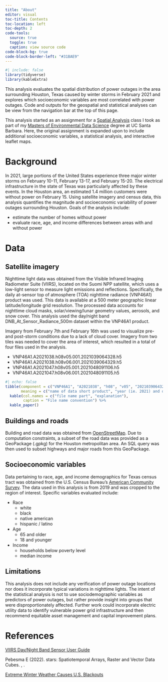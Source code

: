 ```yaml
---
title: "About"
editor: visual
toc-title: Contents
toc-location: left
toc-depth: 2
code-tools: 
  source: true
  toggle: true
  caption: view source code
code-block-bg: true
code-block-border-left: "#31BAE9"
---
```

```r
#| include: false
library(tidyverse)
library(kableExtra)
```

This analysis evaluates the spatial distribution of power outages in the area surrounding Houston, Texas caused by winter storms in February 2021 and explores which socioeconomic variables are most correlated with power outages. Code and outputs for the geospatial and statistical analyses can be view from the navigation bar at the top of this page.

:::{.callout-note}
This analysis started as an assignment for a [Spatial Analysis](https://jamesfrew.github.io/EDS_223_spatial_analysis/assignments/2/HW2.html) class I took as part of my [Masters of Environmental Data Science](https://ucsb-meds.github.io/) degree at UC Santa Barbara. Here, the original assignment is expanded upon to include additional socioeconomic variables, a statistical analysis, and interactive leaflet maps.
:::

# Background
In 2021, large portions of the United States experience three major winter storms on February 10-11, February 13-17, and February 15-20. The electrical infrastructure in the state of Texas was particularly affected by these events. In the Houston area, an estimated 1.4 million customers were without power on February 15. Using satellite imagery and census data, this analysis quantifies the magnitude and socioeconomic variability of power outages surrounding Houston. Goals of the analysis include:

- estimate the number of homes without power
- evaluate race, age, and income differences between areas with and without power

# Data
## Satellite imagery

Nighttime light data was obtained from the Visible Infrared Imaging Radiometer Suite (VIIRS), located on the Suomi NPP satellite, which uses a low-light sensor to measure light emissions and reflections. Specifically, the daily at-sensor top of atmosphere (TOA) nighttime radiance (VNP46A1) product was used. This data is available at a 500 meter geographic linear latitude/longitude grid resolution. The processed data accounts for nighttime cloud masks, solar/viewing/lunar geometry values, aerosols, and snow cover. This analysis used the day/night band DNB_At_Sensor_Radiance_500m dataset within the VNP46A1 product.

Imagery from February 7th and February 16th was used to visualize pre- and post-storm conditions due to a lack of cloud cover. Imagery from two tiles was needed to cover the area of interest, which resulted in a total of four files used in the analysis.

- VNP46A1.A2021038.h08v05.001.2021039064328.h5
- VNP46A1.A2021038.h08v06.001.2021039064329.h5
- VNP46A1.A2021047.h08v05.001.2021048091106.h5
- VNP46A1.A2021047.h08v06.001.2021048091105.h5

```r
#| echo: false
tibble(component = c("VNP46A1", "A2021038", "h08", "v05", "2021039064328", "h5"),
       meaning = c("name of data short product", "year (ie. 2021) and day of year (ie. 038) that the imagery was acquired", "horizontal tile number 8", "vertical tile number 5", "year (2021), day of year (039), and time (06:43:28 UTC) that the file contents were generated", "file extension: HDF-EOS5 (hierarchical data format - earth observing system)")) %>% 
  kable(col.names = c("file name part", "explanation"),
        caption = "File name convention") %>% 
  kable_paper()
```
 

## Buildings and roads

Building and road data was obtained from [OpenStreetMap](https://www.openstreetmap.org/#map=5/38.007/-95.844). Due to computation constraints, a subset of the road data was provided as a GeoPackage (.gpkg) for the Houston metropolitan area. An SQL query was then used to subset highways and major roads from this GeoPackage.

## Socioeconomic variables

Data pertaining to race, age, and income demographics for Texas census tract was obtained from the U.S. Census Bureau's [American Community Survey](https://www.census.gov/programs-surveys/acs). The data used in this analysis is from 2019 and was cropped to the region of interest. Specific variables evaluated include:

- Race
  - white
  - black
  - native american
  - hispanic / latino
- Age
  - 65 and older
  - 18 and younger
- Income
  - households below poverty level
  - median income

## Limitations
This analysis does not include any verification of power outage locations nor does it incorporate typical variations in nighttime lights. The intent of the statistical analysis is not to use sociodemographic variables as predictors of power outages, but rather provide insight into groups that were disproportionately affected. Further work could incorporate electric utility data to identify vulnerable power grid infrastructure and then recommend equitable asset management and capital improvement plans.

# References

[VIIRS Day/Night Band Sensor User Guide](https://viirsland.gsfc.nasa.gov/PDF/VIIRS_BlackMarble_UserGuide.pdf)

Pebesma E (2022). stars: Spatiotemporal Arrays, Raster and Vector Data Cubes. [](https://r-spatial.github.io/stars/), [](https://github.com/r-spatial/stars/).

[Extreme Winter Weather Causes U.S. Blackouts](https://earthobservatory.nasa.gov/images/147941/extreme-winter-weather-causes-us-blackouts)
